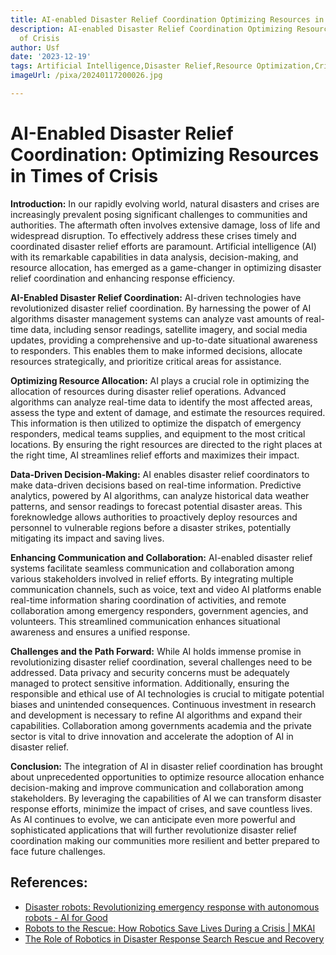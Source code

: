 ```yaml
---
title: AI-enabled Disaster Relief Coordination Optimizing Resources in Times of Crisis
description: AI-enabled Disaster Relief Coordination Optimizing Resources in Times
  of Crisis
author: Usf
date: '2023-12-19'
tags: Artificial Intelligence,Disaster Relief,Resource Optimization,Crisis Management
imageUrl: /pixa/20240117200026.jpg

---
```

# AI-Enabled Disaster Relief Coordination:  Optimizing  Resources in Times of Crisis

**Introduction:**
In our rapidly evolving world, natural disasters and crises are increasingly prevalent posing  significant challenges to communities and authorities. The aftermath often involves extensive damage, loss of life and widespread disruption. To effectively  address these crises timely and  coordinated disaster relief  efforts  are paramount. Artificial intelligence (AI) with its remarkable capabilities in data analysis, decision-making, and resource allocation, has emerged as  a game-changer  in optimizing disaster relief  coordination and enhancing response efficiency.

**AI-Enabled Disaster Relief Coordination:**
AI-driven technologies have revolutionized disaster relief coordination.  By harnessing the power of AI algorithms disaster management systems  can analyze vast amounts of real-time data, including sensor readings,  satellite imagery, and social media updates, providing a  comprehensive and up-to-date situational awareness to  responders. This enables them to make informed  decisions, allocate resources strategically, and prioritize  critical areas for assistance.

**Optimizing Resource  Allocation:**
AI  plays a crucial role in optimizing the allocation of resources during disaster relief operations. Advanced algorithms can analyze real-time data to identify  the most affected areas, assess the type and extent of damage, and estimate the resources required.  This information is then utilized to  optimize the dispatch of emergency responders, medical  teams supplies, and equipment to the most  critical locations. By ensuring the right resources  are directed to the right places at the  right time, AI streamlines relief efforts and maximizes their impact.

**Data-Driven Decision-Making:**
AI enables disaster relief coordinators to make data-driven  decisions  based  on real-time information. Predictive analytics, powered by  AI  algorithms, can analyze historical data weather  patterns, and sensor readings to forecast potential  disaster areas. This foreknowledge allows authorities to proactively deploy resources  and personnel to vulnerable regions before a disaster  strikes, potentially mitigating its impact and saving lives.

**Enhancing Communication and Collaboration:**
AI-enabled disaster relief systems facilitate seamless communication  and collaboration among various  stakeholders involved in relief efforts. By integrating multiple communication channels, such as voice,  text and video AI platforms enable  real-time information sharing coordination of activities, and remote collaboration among emergency responders, government agencies, and volunteers. This streamlined communication enhances  situational awareness and ensures a unified response.

**Challenges and the Path Forward:**
While AI holds immense promise in revolutionizing disaster relief coordination, several challenges need  to be addressed. Data privacy and security  concerns must be adequately managed to protect sensitive  information. Additionally, ensuring the responsible  and ethical use of AI technologies is crucial to mitigate  potential biases and unintended consequences. Continuous investment in research and development is necessary to refine AI algorithms and expand  their capabilities. Collaboration among governments academia and the private sector is vital to drive innovation and accelerate the adoption  of AI in disaster  relief.

**Conclusion:**
The integration of AI in disaster relief coordination has brought about unprecedented opportunities to optimize resource allocation enhance decision-making and improve communication and collaboration among stakeholders.  By leveraging the capabilities of AI we can transform disaster response efforts, minimize the impact of  crises, and save countless lives. As AI continues to evolve, we can anticipate even more powerful and sophisticated applications that will further revolutionize disaster relief coordination making our  communities more resilient and better prepared to face future challenges.

## References:
- [Disaster robots: Revolutionizing emergency response with autonomous robots - AI for Good](https://aiforgood.itu.int/disaster-robots-revolutionizing-emergency-response-with-autonomous-robots/)
- [Robots to the Rescue: How Robotics Save Lives During a Crisis | MKAI](https://mkai.org/robots-to-the-rescue-how-robotics-save-lives-during-a-crisis/)
- [The Role of Robotics in Disaster Response Search Rescue and Recovery](https://energy5.com/the-role-of-robotics-in-disaster-response-search-rescue-and-recovery)
